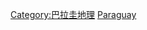 {{Commonscat|International borders of Paraguay}}

[[Category:巴拉圭地理|Category:巴拉圭地理]]
[[Category:各國邊界|Paraguay]]